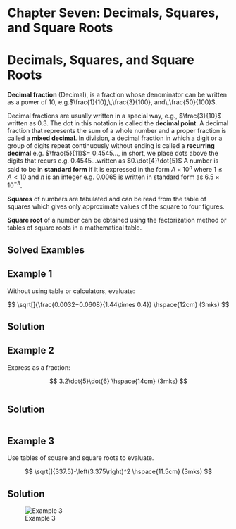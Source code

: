 # Chapter Seven: Decimals, Squares, and Square Roots

# Decimals, Squares, and Square Roots {.unnumbered}

**Decimal fraction** (Decimal), is a fraction whose denominator can be written as a power of $10$, e.g.$\frac{1}{10},\,\frac{3}{100}, and\,\frac{50}{100}$.

Decimal fractions are usually written in a special way, e.g., $\frac{3}{10}$ written as $0.3$. The dot in this notation is called the **decimal point**. A decimal fraction that represents the sum of a whole number and a proper fraction is called a **mixed decimal**. In division, a decimal fraction in which a digit or a group of digits repeat continuously without ending is called a **recurring decimal** e.g. $\frac{5}{11}$= 0.4545..., in short, we place dots above the digits that recurs e.g. 0.4545...written as $0.\dot{4}\dot{5}$ A number is said to be in **standard form** if it is expressed in the form $A\times 10^n$ where $1\leq A<10$ and $n$ is an integer e.g. $0.0065$ is written in standard form as $6.5\times 10^{-3}$.

**Squares** of numbers are tabulated and can be read from the table of squares which gives only approximate values of the square to four figures.

**Square root** of a number can be obtained using the factorization method or tables of square roots in a mathematical table.

## Solved Exambles

::: {.callout-note collapse="false"}
# Example 1

Without using table or calculators, evaluate:

$$
\sqrt[]{\frac{0.0032+0.0608}{1.44\times 0.4}} \hspace{12cm} (3mks)
$$
:::

::: {.callout-caution collapse="true"}
# Solution

```{=tex}
\begin{split}
0.0032+0.0608&=0.0640\\
1.44\times0.4&=0.576\\
\Rightarrow \sqrt[]{\frac{0.064\times1000}{0.576\times 1000}}&=\sqrt[]{\frac{64}{576}}
&=\frac{\sqrt[]{2^6}}{\sqrt[]{2^6\times3^2}}\\
&=\frac{\cancel{2^3}}{\cancel{2^3}\times 3}\\&=\frac{1}{3}
\end{split}
```
:::

::: {.callout-note collapse="false"}
# Example 2

Express as a fraction:

$$
3.2\dot{5}\dot{6}  \hspace{14cm} (3mks)
$$
:::

::: columns
::: {.callout-caution collapse="true"}
# Solution

::: {.column width="45%"}
```{=tex}
\begin{split}
let \,r&=3.25656...& (i)&\\
10r&=32.5656... &(ii)&\\
100r&=325.656... &(iii)&\\
1000r&=3256.56... &(iv)&\\
\end{split}
```
:::

::: {.column width="50%"}
```{=tex}
\begin{split}
 &Subtracting \,(ii) \,from \,(iv)&\\
990r&=3224&\\r&=\frac{3224}{990}&\\
\therefore 3.2\dot{5}\dot{6}&=3\frac{127}{495}&
\end{split}
```
:::
:::
:::

::: {.callout-note collapse="false"}
# Example 3

Use tables of square and square roots to evaluate.

$$
\sqrt[]{337.5}-\left(3.375\right)^2 \hspace{11.5cm} (3mks)
$$
:::

::: {.callout-caution collapse="true"}
# Solution

![Example 3](Decimals_Ex3.png)
:::

